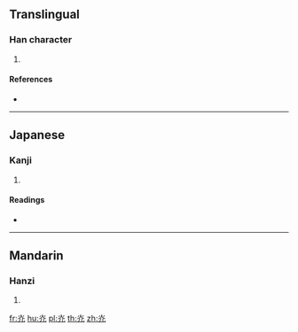 {{also|光}}
==Translingual==

===Han character===
{{Han char|rn=86|rad=火|as=02|sn=6|four=|canj=FHU}}

# {{defn|Han|sort=火02}}

====References====
* {{Han ref|kx=0665.050|dkj=18854|dj=1075.020|hdz=32188.080|uh=706E|ud=28782}}

----

==Japanese==

===Kanji===
{{ja-kanji|grade=|rs=火02}}

# {{defn|lang=ja|sort=火02}}

====Readings====
* {{ja-readings|on=[[こう]] (kō)|kun=[[ひかある]] (hikaaru), [[ひかり]] (hikari)}}

----

==Mandarin==

===Hanzi===
{{cmn-hanzi|pin=[[guāng]] ([[guang1]])|wg=kuang<sup>1</sup>}}

# {{defn|lang=cmn|sort=火02}}

[[fr:灮]]
[[hu:灮]]
[[pl:灮]]
[[th:灮]]
[[zh:灮]]